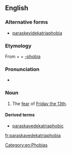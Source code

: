 {{wikipedia|Friday the 13th}}
==English==

===Alternative forms===
* [[paraskevidekatriaphobia]]

===Etymology===
From {{etyl|grc|en}} {{term|lang=grc|Παρασκευή||Friday}} + {{term|lang=grc|δεκατρείς||thirteen}} + [[-phobia]]

===Pronunciation===
* {{rhymes|əʊbiə}}

===Noun===
{{en-noun|~|paraskavedekatriaphobia}}

# {{context|rare|lang=en}} The [[fear]] of [[w:Friday the 13th|Friday the 13th]].

====Derived terms====
* [[paraskavedekatriaphobic]]

[[Category:en:Phobias]]

[[fr:paraskavedekatriaphobia]]
